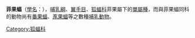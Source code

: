 {{Speciesbox 
| name = 菲果蝠屬（菲果蝠）
| status = LC 
| status_system = IUCN3.1
| status_ref = <ref>{{cite journal|last1=Jayaraj| first1= V.K.| last2= Tingga| first2= R.C.T.| last3= Struebig| first3= M.| year= 2016| title= Aethalops alecto| journal= The IUCN Red List of Threatened Species| volume= 2016| page= e.T565A22028716| doi= 10.2305/IUCN.UK.2016-2.RLTS.T565A22028716.en}}</ref>
| genus = Aethalops
| name = 菲果蝠
| species = alecto
}}

'''菲果蝠'''（[[學名|學名]]：''{{lang|la|Aethalops alecto}}''），[[哺乳綱|哺乳綱]]、[[翼手目|翼手目]]、[[狐蝠科|狐蝠科]]菲果屬下的[[單屬種|單屬種]]，而與菲果蝠同科的動物尚有[[番果蝠|番果蝠]]、[[豕果蝠|豕果蝠]]等之數種[[哺乳動物|哺乳動物]]。
{{Taxonbar|from=Q1764732}}

[[Category:狐蝠科|Category:狐蝠科]]


{{Bat-stub}}